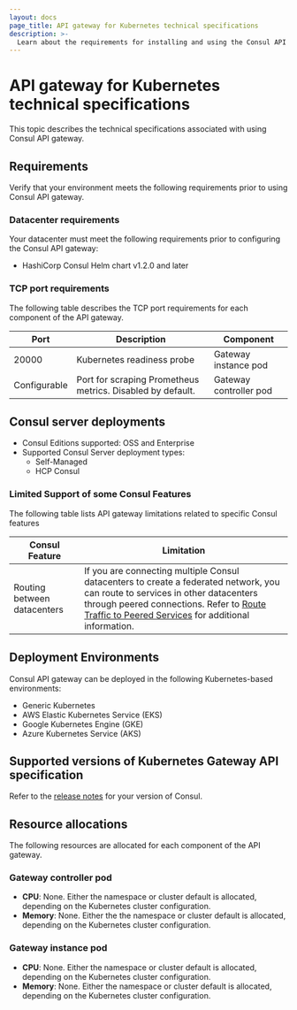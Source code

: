 ```yaml
---
layout: docs
page_title: API gateway for Kubernetes technical specifications
description: >-
  Learn about the requirements for installing and using the Consul API gateway for Kubernetes, including required ports, component version minimums, Consul Enterprise limitations, and compatible k8s cloud environments.
---
```


# API gateway for Kubernetes technical specifications

This topic describes the technical specifications associated with using Consul API gateway.

## Requirements

Verify that your environment meets the following requirements prior to using Consul API gateway.

### Datacenter requirements

Your datacenter must meet the following requirements prior to configuring the Consul API gateway:

- HashiCorp Consul Helm chart v1.2.0 and later

### TCP port requirements

The following table describes the TCP port requirements for each component of the API gateway.

| Port | Description | Component |
| ---- | ----------- | --------- |
| 20000 | Kubernetes readiness probe | Gateway instance pod |
| Configurable | Port for scraping Prometheus metrics. Disabled by default. | Gateway controller pod |

## Consul server deployments

- Consul Editions supported: OSS and Enterprise
- Supported Consul Server deployment types:
  - Self-Managed
  - HCP Consul

### Limited Support of some Consul Features

The following table lists API gateway limitations related to specific Consul features

| Consul Feature | Limitation |
| -------------- | ---------- |
| Routing between datacenters | If you are connecting multiple Consul datacenters to create a federated network, you can route to services in other datacenters through peered connections. Refer to [Route Traffic to Peered Services](/consul/docs/api-gateway/usage/route-to-peered-services) for additional information. |

## Deployment Environments

Consul API gateway can be deployed in the following Kubernetes-based environments:

- Generic Kubernetes
- AWS Elastic Kubernetes Service (EKS)
- Google Kubernetes Engine (GKE)
- Azure Kubernetes Service (AKS)

## Supported versions of Kubernetes Gateway API specification 

Refer to the [release notes](/consul/docs/release-notes) for your version of Consul.

## Resource allocations

The following resources are allocated for each component of the API gateway.

### Gateway controller pod

- **CPU**: None. Either the namespace or cluster default is allocated, depending on the Kubernetes cluster configuration.
- **Memory**: None. Either the the namespace or cluster default is allocated, depending on the Kubernetes cluster configuration.

### Gateway instance pod

- **CPU**: None. Either the namespace or cluster default is allocated, depending on the Kubernetes cluster configuration.
- **Memory**: None. Either the namespace or cluster default is allocated, depending on the Kubernetes cluster configuration.
